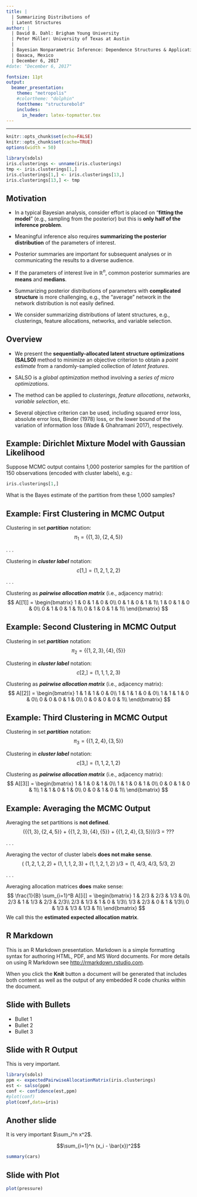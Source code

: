 ```yaml
---
title: |
  | Summarizing Distributions of
  | Latent Structures
author: |
  | David B. Dahl: Brigham Young University
  | Peter Müller: University of Texas at Austin
  |
  | Bayesian Nonparametric Inference: Dependence Structures & Applications
  | Oaxaca, Mexico
  | December 6, 2017
#date: "December 6, 2017"

fontsize: 11pt
output:
  beamer_presentation:
    theme: "metropolis"
    #colortheme: "dolphin"
    fonttheme: "structurebold"
    includes:
      in_header: latex-topmatter.tex
---
```


---

```r
knitr::opts_chunk$set(echo=FALSE)
knitr::opts_chunk$set(cache=TRUE)
options(width = 50)

library(sdols)
iris.clusterings <- unname(iris.clusterings)
tmp <- iris.clusterings[1,]
iris.clusterings[1,] <- iris.clusterings[13,]
iris.clusterings[13,] <- tmp
```

## Motivation

- In a typical Bayesian analysis, consider effort is placed
on "**fitting the model**" (e.g., sampling from the posterior)
but this is **only half of the inference problem**.

- Meaningful inference also requires **summarizing the posterior distribution** of
the parameters of interest.

- Posterior summaries are important for subsequent analyses or in
communicating the results to a diverse audience.

- If the parameters of interest live in $\mathbb{R}^n$, common
posterior summaries are **means** and **medians**.

- Summarizing posterior distributions of parameters with **complicated structure**
is more challenging, e.g., the "average" network in the network distribution
is not easily defined.

- We consider summarizing distributions of latent structures, e.g.,
clusterings, feature allocations, networks, and variable selection.

## Overview

- We present the **sequentially-allocated latent structure optimizations (SALSO)** method to
minimize an objective criterion to obtain a *point estimate* from a randomly-sampled collection
of *latent features*.

- SALSO is a *global optimization* method involving a *series of micro optimizations*.

- The method can be applied to *clusterings*, *feature allocations*, *networks*, *variable selection*, etc.

- Several objective criterion can be used, including squared error loss, absolute error loss, Binder (1978)
loss, or the lower bound of the variation of information loss (Wade & Ghahramani 2017), respectively.

## Example: Dirichlet Mixture Model with Gaussian Likelihood

Suppose MCMC output contains 1,000 posterior samples for the partition of 150 observations (encoded with cluster labels), e.g.:
```r
iris.clusterings[1,]
```
What is the Bayes estimate of the partition from these 1,000 samples?

## Example: First Clustering in MCMC Output

Clustering in set **_partition_** notation:
$$\pi_1 = \{ \{ 1, 3\}, \{2, 4, 5\} \}$$

. . .

Clustering in **_cluster label_** notation:
$$c[1,] = (1,2,1,2,2)$$

. . .

Clustering as **_pairwise allocation matrix_** (i.e., adjacency matrix):
$$
A[[1]] = 
\begin{bmatrix}
1 & 0 & 1 & 0 & 0\\
0 & 1 & 0 & 1 & 1\\
1 & 0 & 1 & 0 & 0\\
0 & 1 & 0 & 1 & 1\\
0 & 1 & 0 & 1 & 1\\
\end{bmatrix}
$$

## Example: Second Clustering in MCMC Output

Clustering in set **_partition_** notation:
$$\pi_2 = \{ \{ 1, 2, 3\}, \{4\}, \{5\} \}$$

Clustering in **_cluster label_** notation:
$$c[2,] = (1,1,1,2,3)$$

Clustering as **_pairwise allocation matrix_** (i.e., adjacency matrix):
$$
A[[2]] = 
\begin{bmatrix}
1 & 1 & 1 & 0 & 0\\
1 & 1 & 1 & 0 & 0\\
1 & 1 & 1 & 0 & 0\\
0 & 0 & 0 & 1 & 0\\
0 & 0 & 0 & 0 & 1\\
\end{bmatrix}
$$

## Example: Third Clustering in MCMC Output

Clustering in set **_partition_** notation:
$$\pi_3 = \{ \{1, 2, 4\}, \{3, 5\} \}$$

Clustering in **_cluster label_** notation:
$$c[3,] = (1,1,2,1,2)$$

Clustering as **_pairwise allocation matrix_** (i.e., adjacency matrix):
$$
A[[3]] = 
\begin{bmatrix}
1 & 1 & 0 & 1 & 0\\
1 & 1 & 0 & 1 & 0\\
0 & 0 & 1 & 0 & 1\\
1 & 1 & 0 & 1 & 0\\
0 & 0 & 1 & 0 & 1\\
\end{bmatrix}
$$

## Example: Averaging the MCMC Output
 
Averaging the set partitions is **not defined**.
$$( \{ \{ 1, 3\}, \{2, 4, 5\} \} \ + \ \{ \{ 1, 2, 3\}, \{4\}, \{5\} \} \ + \  \{ \{ 1, 2, 4\}, \{3, 5\} \} ) / 3 \ = \ ???$$

. . .

Averaging the vector of cluster labels **does not make sense**.
$$( \ (1,2,1,2,2) + (1,1,1,2,3) + (1,1,2,1,2) \ ) / 3 = (1,\ 4/3,\  4/3,\ 5/3,\ 2) $$

. . .

Averaging allocation matrices **does** make sense:
$$
\frac{1}{B} \sum_{i=1}^B A[[i]] = 
\begin{bmatrix}
1 & 2/3 & 2/3 & 1/3 & 0\\
2/3 & 1 & 1/3 & 2/3 & 2/3\\
2/3 & 1/3 & 1 & 0 & 1/3\\
1/3 & 2/3 & 0 & 1 & 1/3\\
0 & 1/3 & 1/3 & 1/3 & 1\\
\end{bmatrix}
$$
We call this the **estimated expected allocation matrix**.


## R Markdown

This is an R Markdown presentation. Markdown is a simple formatting syntax for authoring HTML, PDF, and MS Word documents. For more details on using R Markdown see <http://rmarkdown.rstudio.com>.

When you click the **Knit** button a document will be generated that includes both content as well as the output of any embedded R code chunks within the document.

## Slide with Bullets

- Bullet 1
- Bullet 2
- Bullet 3

## Slide with R Output

This is very important.
```r
library(sdols)
ppm <- expectedPairwiseAllocationMatrix(iris.clusterings)
est <- salso(ppm)
conf <- confidence(est,ppm)
#plot(conf)
plot(conf,data=iris)
```

## Another slide

It is very important $\sum_i^n x^2$.

$$\sum_{i=1}^n (x_i - \bar{x})^2$$

```r
summary(cars)
```

## Slide with Plot

```r
plot(pressure)
```

